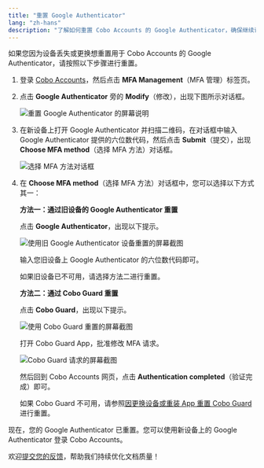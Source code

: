 ```yaml
---
title: "重置 Google Authenticator"
lang: "zh-hans"
description: "了解如何重置 Cobo Accounts 的 Google Authenticator，确保继续访问和安全。"
---
```


如果您因为设备丢失或更换想重置用于 Cobo Accounts 的 Google Authenticator，请按照以下步骤进行重置。

1. 登录 [Cobo Accounts](https://accounts.cobo.com/)，然后点击 **MFA Management**（MFA 管理）标签页。
2. 点击 **Google Authenticator** 旁的 **Modify**（修改），出现下图所示对话框。

    <img src="/en/images/cobo-accounts/_xhiQMOa7LNMh0f9QR3LCIVTSncU4VZIUcCZj5aCUP7mxmw2RaMN9mmwDwdp8mTyzWH063WyZPEcGKJEX_1sAUxBz6aMm5CVGUigupUkl3QYa0ci30dQ_C3RGL0KdVFpg7cobueWhNoxsdGdC-s23Mw.png" className="screenshot_full_screen" alt="重置 Google Authenticator 的屏幕说明" />

3. 在新设备上打开 Google Authenticator 并扫描二维码，在对话框中输入 Google Authenticator 提供的六位数代码，然后点击 **Submit**（提交），出现 **Choose MFA method**（选择 MFA 方法）对话框。

    <img src="/en/images/cobo-accounts/choose-mfa-method.png" className="screenshot_full_screen" alt="选择 MFA 方法对话框" />

4. 在 **Choose MFA method**（选择 MFA 方法）对话框中，您可以选择以下方式其一：

    **方法一：通过旧设备的 Google Authenticator 重置**
    
    点击 **Google Authenticator**，出现以下提示。

    <img src="/en/images/cobo-accounts/reset-with-old-ga.png" className="screenshot_full_screen" alt="使用旧 Google Authenticator 设备重置的屏幕截图" />

    输入您旧设备上 Google Authenticator 的六位数代码即可。

    <Note>如果旧设备已不可用，请选择方法二进行重置。</Note>

    **方法二：通过 Cobo Guard 重置**

    点击 **Cobo Guard**，出现以下提示。
    
    <img src="/en/images/cobo-accounts/reset-with-cobo-guard.png" className="screenshot_full_screen" alt="使用 Cobo Guard 重置的屏幕截图" />
    
    打开 Cobo Guard App，批准修改 MFA 请求。

    <img src="/cn/images/cobo-accounts/cobo-guard-request.png" className="screenshot_modal" alt="Cobo Guard 请求的屏幕截图" />

    然后回到 Cobo Accounts 网页，点击 **Authentication completed**（验证完成）即可。

    <Note>如果 Cobo Guard 不可用，请参照[因更换设备或重装 App 重置 Cobo Guard](/cn/guard/reset) 进行重置。</Note>

现在，您的 Google Authenticator 已重置。您可以使用新设备上的 Google Authenticator 登录 Cobo Accounts。

<Tip>欢迎[提交您的反馈](https://forms.zohopublic.com/cobo/form/DocumentFeedbackForm/formperma/QvLOhxJv1_JMsJ-1dleZ8Itb_7rzN-LtgvsDdxosoVI?referrername=manuals)，帮助我们持续优化文档质量！</Tip>